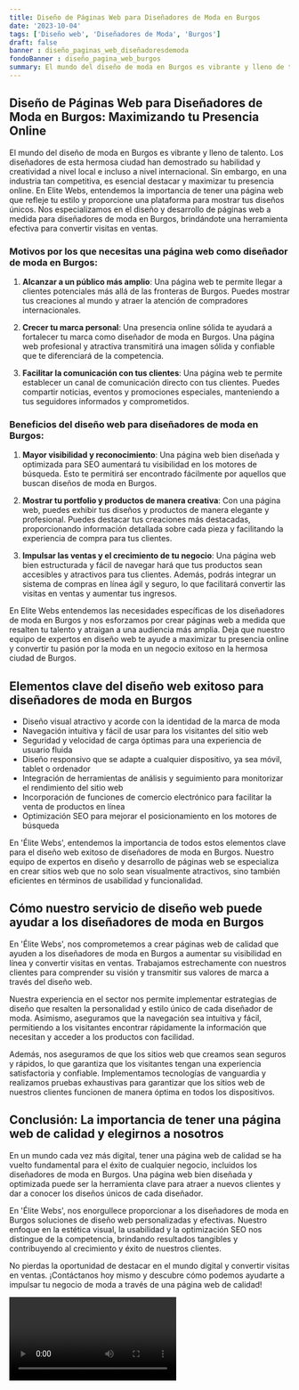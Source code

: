 ```yaml
---
title: Diseño de Páginas Web para Diseñadores de Moda en Burgos
date: '2023-10-04'
tags: ['Diseño web', 'Diseñadores de Moda', 'Burgos']
draft: false
banner : diseño_paginas_web_diseñadoresdemoda
fondoBanner : diseño_pagina_web_burgos
summary: El mundo del diseño de moda en Burgos es vibrante y lleno de talento. Los diseñadores de esta hermosa ciudad han demostrado su habilidad y creatividad a nivel local e incluso a nivel internacional. Sin embargo, en una industria tan competitiva, es esencial destacar y maximizar tu presencia online. En Elite Webs, entendemos la importancia de tener una página web que refleje tu estilo y proporcione una plataforma para mostrar tus diseños únicos. Nos especializamos en el diseño y desarrollo de páginas web a medida para diseñadores de moda en Burgos, brindándote una herramienta efectiva para convertir visitas en ventas.
---
```


## Diseño de Páginas Web para Diseñadores de Moda en Burgos: Maximizando tu Presencia Online

El mundo del diseño de moda en Burgos es vibrante y lleno de talento. Los diseñadores de esta hermosa ciudad han demostrado su habilidad y creatividad a nivel local e incluso a nivel internacional. Sin embargo, en una industria tan competitiva, es esencial destacar y maximizar tu presencia online. En Elite Webs, entendemos la importancia de tener una página web que refleje tu estilo y proporcione una plataforma para mostrar tus diseños únicos. Nos especializamos en el diseño y desarrollo de páginas web a medida para diseñadores de moda en Burgos, brindándote una herramienta efectiva para convertir visitas en ventas.

### Motivos por los que necesitas una página web como diseñador de moda en Burgos:

1. **Alcanzar a un público más amplio**: Una página web te permite llegar a clientes potenciales más allá de las fronteras de Burgos. Puedes mostrar tus creaciones al mundo y atraer la atención de compradores internacionales.

2. **Crecer tu marca personal**: Una presencia online sólida te ayudará a fortalecer tu marca como diseñador de moda en Burgos. Una página web profesional y atractiva transmitirá una imagen sólida y confiable que te diferenciará de la competencia.

3. **Facilitar la comunicación con tus clientes**: Una página web te permite establecer un canal de comunicación directo con tus clientes. Puedes compartir noticias, eventos y promociones especiales, manteniendo a tus seguidores informados y comprometidos.

### Beneficios del diseño web para diseñadores de moda en Burgos:

1. **Mayor visibilidad y reconocimiento**: Una página web bien diseñada y optimizada para SEO aumentará tu visibilidad en los motores de búsqueda. Esto te permitirá ser encontrado fácilmente por aquellos que buscan diseños de moda en Burgos.

2. **Mostrar tu portfolio y productos de manera creativa**: Con una página web, puedes exhibir tus diseños y productos de manera elegante y profesional. Puedes destacar tus creaciones más destacadas, proporcionando información detallada sobre cada pieza y facilitando la experiencia de compra para tus clientes.

3. **Impulsar las ventas y el crecimiento de tu negocio**: Una página web bien estructurada y fácil de navegar hará que tus productos sean accesibles y atractivos para tus clientes. Además, podrás integrar un sistema de compras en línea ágil y seguro, lo que facilitará convertir las visitas en ventas y aumentar tus ingresos.

En Elite Webs entendemos las necesidades específicas de los diseñadores de moda en Burgos y nos esforzamos por crear páginas web a medida que resalten tu talento y atraigan a una audiencia más amplia. Deja que nuestro equipo de expertos en diseño web te ayude a maximizar tu presencia online y convertir tu pasión por la moda en un negocio exitoso en la hermosa ciudad de Burgos.

<GifSeo />

<Cta />

## Elementos clave del diseño web exitoso para diseñadores de moda en Burgos

- Diseño visual atractivo y acorde con la identidad de la marca de moda
- Navegación intuitiva y fácil de usar para los visitantes del sitio web
- Seguridad y velocidad de carga óptimas para una experiencia de usuario fluida
- Diseño responsivo que se adapte a cualquier dispositivo, ya sea móvil, tablet o ordenador
- Integración de herramientas de análisis y seguimiento para monitorizar el rendimiento del sitio web
- Incorporación de funciones de comercio electrónico para facilitar la venta de productos en línea
- Optimización SEO para mejorar el posicionamiento en los motores de búsqueda

En 'Élite Webs', entendemos la importancia de todos estos elementos clave para el diseño web exitoso de diseñadores de moda en Burgos. Nuestro equipo de expertos en diseño y desarrollo de páginas web se especializa en crear sitios web que no solo sean visualmente atractivos, sino también eficientes en términos de usabilidad y funcionalidad.

## Cómo nuestro servicio de diseño web puede ayudar a los diseñadores de moda en Burgos

En 'Élite Webs', nos comprometemos a crear páginas web de calidad que ayuden a los diseñadores de moda en Burgos a aumentar su visibilidad en línea y convertir visitas en ventas. Trabajamos estrechamente con nuestros clientes para comprender su visión y transmitir sus valores de marca a través del diseño web.

Nuestra experiencia en el sector nos permite implementar estrategias de diseño que resalten la personalidad y estilo único de cada diseñador de moda. Asimismo, aseguramos que la navegación sea intuitiva y fácil, permitiendo a los visitantes encontrar rápidamente la información que necesitan y acceder a los productos con facilidad.

Además, nos aseguramos de que los sitios web que creamos sean seguros y rápidos, lo que garantiza que los visitantes tengan una experiencia satisfactoria y confiable. Implementamos tecnologías de vanguardia y realizamos pruebas exhaustivas para garantizar que los sitios web de nuestros clientes funcionen de manera óptima en todos los dispositivos.

## Conclusión: La importancia de tener una página web de calidad y elegirnos a nosotros

En un mundo cada vez más digital, tener una página web de calidad se ha vuelto fundamental para el éxito de cualquier negocio, incluidos los diseñadores de moda en Burgos. Una página web bien diseñada y optimizada puede ser la herramienta clave para atraer a nuevos clientes y dar a conocer los diseños únicos de cada diseñador.

En 'Élite Webs', nos enorgullece proporcionar a los diseñadores de moda en Burgos soluciones de diseño web personalizadas y efectivas. Nuestro enfoque en la estética visual, la usabilidad y la optimización SEO nos distingue de la competencia, brindando resultados tangibles y contribuyendo al crecimiento y éxito de nuestros clientes.

No pierdas la oportunidad de destacar en el mundo digital y convertir visitas en ventas. ¡Contáctanos hoy mismo y descubre cómo podemos ayudarte a impulsar tu negocio de moda a través de una página web de calidad!

<Video />

<CtaBot job='Diseñadores de Moda' city='Burgos'/>

<Gmaps query='Burgos+españa+maps' />